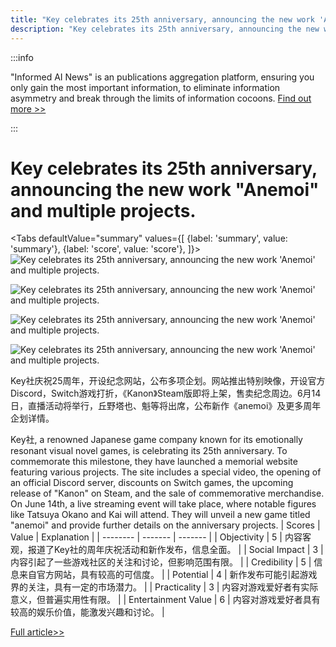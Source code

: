 ```yaml
---
title: "Key celebrates its 25th anniversary, announcing the new work 'Anemoi' and multiple projects."
description: "Key celebrates its 25th anniversary, announcing the new work 'Anemoi' and multiple projects."
---
```



:::info

"Informed AI News" is an publications aggregation platform, ensuring you only gain the most important information, to eliminate information asymmetry and break through the limits of information cocoons.  [Find out more >>](/)

:::

# Key celebrates its 25th anniversary, announcing the new work "Anemoi" and multiple projects.


<Tabs
	defaultValue="summary"
	values={[
	{label: 'summary', value: 'summary'},
	{label: 'score', value: 'score'},
]}>
<TabItem value="summary">
<img
  src="https://image.informedainews.com/2024/06/Vid-wOl-1717638942-0.jpg"
  alt="Key celebrates its 25th anniversary, announcing the new work 'Anemoi' and multiple projects."
/>

<img
  src="https://image.informedainews.com/2024/06/Vid-rY6-1717638942-1.jpg"
  alt="Key celebrates its 25th anniversary, announcing the new work 'Anemoi' and multiple projects."
/>

<img
  src="https://image.informedainews.com/2024/06/Vid-nrX-1717638942-2.jpg"
  alt="Key celebrates its 25th anniversary, announcing the new work 'Anemoi' and multiple projects."
/>

<img
  src="https://image.informedainews.com/2024/06/Vid-F2H-1717638942-3.jpg"
  alt="Key celebrates its 25th anniversary, announcing the new work 'Anemoi' and multiple projects."
/>



Key社庆祝25周年，开设纪念网站，公布多项企划。网站推出特别映像，开设官方Discord，Switch游戏打折，《Kanon》Steam版即将上架，售卖纪念周边。6月14日，直播活动将举行，丘野塔也、魁等将出席，公布新作《anemoi》及更多周年企划详情。

Key社, a renowned Japanese game company known for its emotionally resonant visual novel games, is celebrating its 25th anniversary. To commemorate this milestone, they have launched a memorial website featuring various projects. The site includes a special video, the opening of an official Discord server, discounts on Switch games, the upcoming release of "Kanon" on Steam, and the sale of commemorative merchandise. On June 14th, a live streaming event will take place, where notable figures like Tatsuya Okano and Kai will attend. They will unveil a new game titled "anemoi" and provide further details on the anniversary projects.
</TabItem>
<TabItem value="score">
	| Scores     | Value   | Explanation |
	| -------- | ------- | ------- |
	| Objectivity  | 5    | 内容客观，报道了Key社的周年庆祝活动和新作发布，信息全面。    |
	| Social Impact | 3     | 内容引起了一些游戏社区的关注和讨论，但影响范围有限。    |
	| Credibility    | 5    | 信息来自官方网站，具有较高的可信度。    |
	| Potential    | 4    | 新作发布可能引起游戏界的关注，具有一定的市场潜力。    |
	| Practicality    | 3    | 内容对游戏爱好者有实际意义，但普遍实用性有限。    |
	| Entertainment Value    | 6    | 内容对游戏爱好者具有较高的娱乐价值，能激发兴趣和讨论。    |
</TabItem>
</Tabs>

[Full article>>](https://www.gcores.com/articles/182927)
